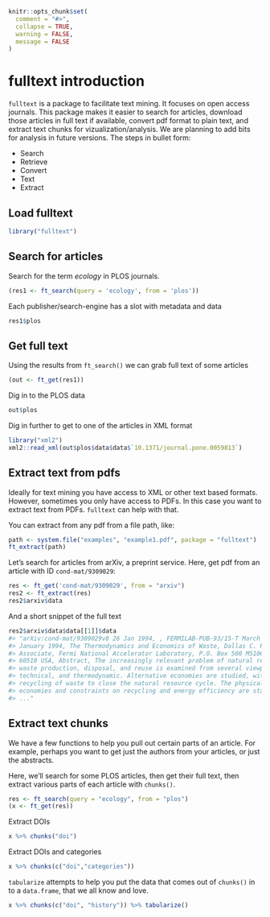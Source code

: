 <!--
%\VignetteEngine{knitr::knitr}
%\VignetteIndexEntry{fulltext introduction}
%\VignetteEncoding{UTF-8}
-->

```r
knitr::opts_chunk$set(
  comment = "#>",
  collapse = TRUE,
  warning = FALSE, 
  message = FALSE
)
```

fulltext introduction
======

`fulltext` is a package to facilitate text mining. It focuses on open access journals. This package makes it easier to search for articles, download those articles in full text if available, convert pdf format to plain text, and extract text chunks for vizualization/analysis. We are planning to add bits for analysis in future versions. The steps in bullet form:

* Search
* Retrieve
* Convert
* Text
* Extract

## Load fulltext

```r
library("fulltext")
```

## Search for articles

Search for the term _ecology_ in PLOS journals.

```r
(res1 <- ft_search(query = 'ecology', from = 'plos'))
```

Each publisher/search-engine has a slot with metadata and data

```r
res1$plos
```

## Get full text

Using the results from `ft_search()` we can grab full text of some articles

```r
(out <- ft_get(res1))
```

Dig in to the PLOS data

```r
out$plos
```

Dig in further to get to one of the articles in XML format

```r
library("xml2")
xml2::read_xml(out$plos$data$data$`10.1371/journal.pone.0059813`)
```

## Extract text from pdfs

Ideally for text mining you have access to XML or other text based formats. However, sometimes you only have access to PDFs. In this case you want to extract text from PDFs. `fulltext` can help with that. 

You can extract from any pdf from a file path, like:

```r
path <- system.file("examples", "example1.pdf", package = "fulltext")
ft_extract(path)
```

Let's search for articles from arXiv, a preprint service. Here, get pdf from an article with ID `cond-mat/9309029`:

```r
res <- ft_get('cond-mat/9309029', from = "arxiv")
res2 <- ft_extract(res)
res2$arxiv$data
```

And a short snippet of the full text

```r
res2$arxiv$data$data[[1]]$data
#> "arXiv:cond-mat/9309029v8 26 Jan 1994, , FERMILAB-PUB-93/15-T March 1993, Revised:
#> January 1994, The Thermodynamics and Economics of Waste, Dallas C. Kennedy, Research
#> Associate, Fermi National Accelerator Laboratory, P.O. Box 500 MS106, Batavia, Illinois
#> 60510 USA, Abstract, The increasingly relevant problem of natural resource use and
#> waste production, disposal, and reuse is examined from several viewpoints: economic,
#> technical, and thermodynamic. Alternative economies are studied, with emphasis on
#> recycling of waste to close the natural resource cycle. The physical nature of human
#> economies and constraints on recycling and energy efficiency are stated in terms 
#> ..."
```

## Extract text chunks

We have a few functions to help you pull out certain parts of an article. For example, perhaps you want to get just the authors from your articles, or just the abstracts. 

Here, we'll search for some PLOS articles, then get their full text, then extract various parts of each article with `chunks()`.

```r
res <- ft_search(query = "ecology", from = "plos")
(x <- ft_get(res))
```

Extract DOIs

```r
x %>% chunks("doi")
```

Extract DOIs and categories

```r
x %>% chunks(c("doi","categories"))
```

`tabularize` attempts to help you put the data that comes out of `chunks()` in to a `data.frame`, that we all know and love. 

```r
x %>% chunks(c("doi", "history")) %>% tabularize()
```

